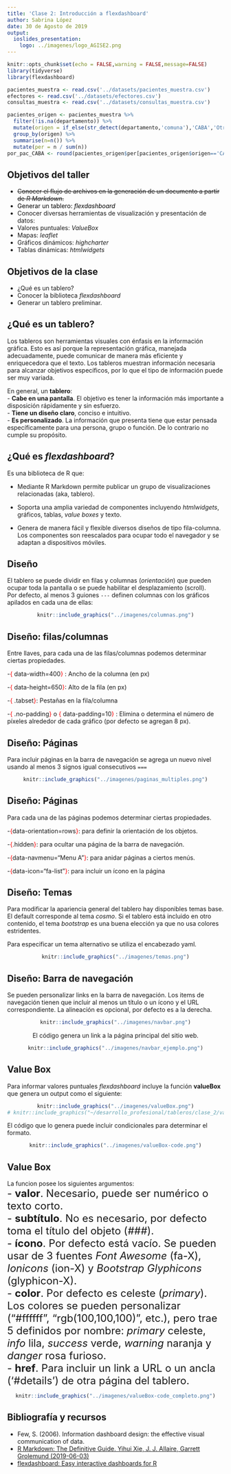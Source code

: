 ```yaml
---
title: 'Clase 2: Introducción a flexdashboard'
author: Sabrina López
date: 30 de Agosto de 2019
output:
  ioslides_presentation:
    logo: ../imagenes/logo_AGISE2.png
---
```

  
```r
knitr::opts_chunk$set(echo = FALSE,warning = FALSE,message=FALSE)
library(tidyverse)
library(flexdashboard)
```

```r
pacientes_muestra <- read.csv('../datasets/pacientes_muestra.csv')
efectores <- read.csv('../datasets/efectores.csv')
consultas_muestra <- read.csv('../datasets/consultas_muestra.csv')
```

```r
pacientes_origen <- pacientes_muestra %>% 
  filter(!is.na(departamento)) %>% 
  mutate(origen = if_else(str_detect(departamento,'comuna'),'CABA','Otro')) %>% 
  group_by(origen) %>% 
  summarise(n=n()) %>% 
  mutate(per = n / sum(n))
por_pac_CABA <- round(pacientes_origen$per[pacientes_origen$origen=='CABA'],2)
```

## Objetivos del taller
- <del>Conocer el flujo de archivos en la generación de un documento a partir de *R Markdown*.</del>
- <span style="color:black">Generar un tablero: *flexdashboard*</span>
- Conocer diversas herramientas de visualización y presentación de datos:
- Valores puntuales: *ValueBox*
- Mapas: *leaflet*
- Gráficos dinámicos: *highcharter*
- Tablas dinámicas: *htmlwidgets*
  
## Objetivos de la clase 
- ¿Qué es un tablero?
- Conocer la biblioteca *flexdashboard*
- Generar un tablero preliminar.

## ¿Qué es un tablero?
Los tableros son herramientas visuales con énfasis en la información gráfica. Esto es así porque la representación gráfica, manejada adecuadamente, puede comunicar de manera más eficiente y enriquecedora que el texto. Los tableros muestran información necesaria para alcanzar objetivos específicos, por lo que el tipo de información puede ser muy variada.  

En general, un **tablero**:  
- **Cabe en una pantalla**. El objetivo es tener la información más importante a disposición rápidamente y sin esfuerzo.  
- **Tiene un diseño claro**, conciso e intuitivo.  
- **Es personalizado**. La información que presenta tiene que estar pensada específicamente para una persona, grupo o función. De lo contrario no cumple su propósito. 

## ¿Qué es *flexdashboard*?
Es una biblioteca de R que:  

- Mediante R Markdown permite publicar un grupo de visualizaciones relacionadas (aka, tablero).  

- Soporta una amplia variedad de componentes incluyendo *htmlwidgets*, gráficos, tablas, *value boxes* y texto.  

- Genera de manera fácil y flexible diversos diseños de tipo fila-columna. Los componentes son reescalados para ocupar todo el navegador y se adaptan a dispositivos móviles.

## Diseño
El tablero se puede dividir en filas y columnas (*orientación*) que pueden ocupar toda la pantalla o se puede habilitar el desplazamiento (scroll).  
Por defecto, al menos 3 guiones `---` definen columnas con los gráficos apilados en cada una de ellas:
<center>
```r
knitr::include_graphics("../imagenes/columnas.png")
```
</center>

## Diseño: filas/columnas 
Entre llaves, para cada una de las filas/columnas podemos determinar ciertas propiedades.  

-<span style="color:red">{</span> data-width=400<span style="color:red">}</span> : Ancho de la columna (en px)  

-<span style="color:red">{</span> data-height=650<span style="color:red">}</span>: Alto de la fila (en px)   

-<span style="color:red">{</span> .tabset<span style="color:red">}</span>: Pestañas en la fila/columna  

-<span style="color:red">{</span> .no-padding<span style="color:red">}</span> o <span style="color:red">{</span> data-padding=10<span style="color:red">}</span> : Elimina o determina el número de píxeles alrededor de cada gráfico (por defecto se agregan 8 px). 

## Diseño: Páginas
Para incluir páginas en la barra de navegación se agrega un nuevo nivel usando al menos 3 signos igual consecutivos `===`

<center>
```r
knitr::include_graphics("../imagenes/paginas_multiples.png")
```
</center>

## Diseño: Páginas
Para cada una de las páginas podemos determinar ciertas propiedades. 

-<span style="color:red">{</span>data-orientation=rows<span style="color:red">}</span>: para definir la orientación de los objetos.  

-<span style="color:red">{</span>.hidden<span style="color:red">}</span>: para ocultar una página de la barra de navegación.  

-<span style="color:red">{</span>data-navmenu="Menu A"<span style="color:red">}</span>: para anidar páginas a ciertos menús.

-<span style="color:red">{</span>data-icon="fa-list"<span style="color:red">}</span>: para incluir un ícono en la página

## Diseño: Temas
Para modificar la apariencia general del tablero hay disponibles temas base.
El default corresponde al tema *cosmo*. Si el tablero está incluido en otro contenido, el tema *bootstrap* es una buena elección ya que no usa colores estridentes.  

Para especificar un tema alternativo se utiliza el encabezado yaml.

<center>
```r
knitr::include_graphics("../imagenes/temas.png")
```
</center>

## Diseño: Barra de navegación
Se pueden personalizar links en la barra de navegación.
Los items de navegación tienen que incluir al menos un título o un ícono y el URL correspondiente. La alineación es opcional, por defecto es a la derecha.

<center>
```r
knitr::include_graphics("../imagenes/navbar.png")
```
 
El código genera un link a la página principal del sitio web.

```r
knitr::include_graphics("../imagenes/navbar_ejemplo.png")
```
</center>

## Value Box
Para informar valores puntuales *flexdashboard* incluye la función **valueBox** que genera un output como el siguiente:

<center>
```r
knitr::include_graphics("../imagenes/valueBox.png")
# knitr::include_graphics("~/desarrollo_profesional/tableros/clase_2/valueBox2.png")
```
</center>
El código que lo genera puede incluir condicionales para determinar el formato.

<center>
```r
knitr::include_graphics("../imagenes/valueBox-code.png")
```
</center>

## Value Box
La funcion posee los siguientes argumentos:  
<font size="5">
- **valor**. Necesario, puede ser numérico o texto corto.    
- **subtítulo**. No es necesario, por defecto toma el título del objeto (*###*).  
- **ícono**. Por defecto está vacío. Se pueden usar de 3 fuentes *Font Awesome* (fa-X), *Ionicons* (ion-X) y *Bootstrap Glyphicons* (glyphicon-X).  
- **color**. Por defecto es celeste (*primary*). Los colores se pueden personalizar (“#ffffff”, “rgb(100,100,100)”, etc.), pero trae 5 definidos por nombre: *primary* celeste, *info* lila,  *success* verde, *warning* naranja y *danger* rosa furioso.  
- **href**. Para incluir un link a URL o un ancla ('#details') de otra página del tablero.
</font>
<center>
```r
knitr::include_graphics("../imagenes/valueBox-code_completo.png")
```
</center>

## Bibliografía y recursos
- Few, S. (2006). Information dashboard design: the effective visual communication of data.
- [R Markdown: The Definitive Guide. Yihui Xie, J. J. Allaire, Garrett Grolemund (2019-06-03)](https://bookdown.org/yihui/rmarkdown/)
- [flexdashboard: Easy interactive dashboards for R](https://rmarkdown.rstudio.com/flexdashboard)